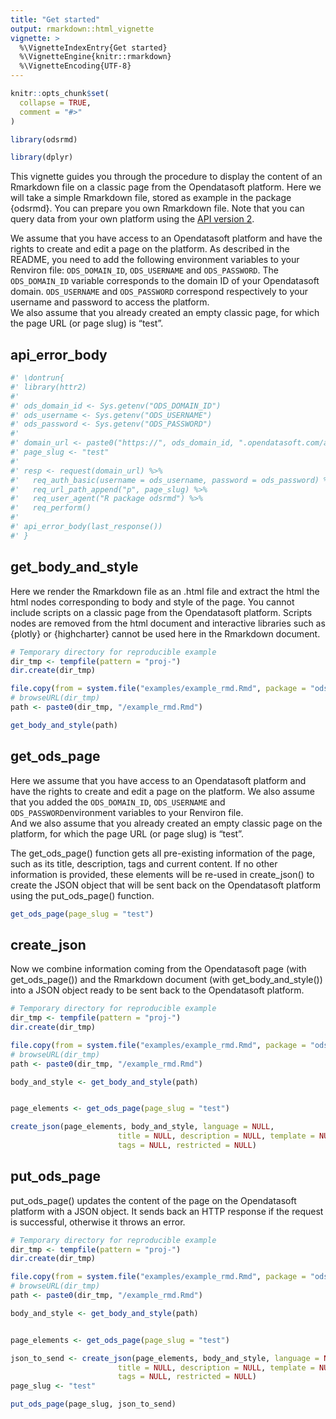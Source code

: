 ```yaml
---
title: "Get started"
output: rmarkdown::html_vignette
vignette: >
  %\VignetteIndexEntry{Get started}
  %\VignetteEngine{knitr::rmarkdown}
  %\VignetteEncoding{UTF-8}
---
```


```r
knitr::opts_chunk$set(
  collapse = TRUE,
  comment = "#>"
)
```

```r
library(odsrmd)
```

<!-- This vignette is generated by fusen: do not edit by hand -->

```r
library(dplyr)
```

This vignette guides you through the procedure to display the content of an Rmarkdown file on a classic page from the Opendatasoft platform. Here we will take a simple Rmarkdown file, stored as example in the package {odsrmd}. You can prepare you own Rmarkdown file. Note that you can query data from your own platform using the [API version 2](https://help.opendatasoft.com/apis/ods-explore-v2/). 


We assume that you have access to an Opendatasoft platform and have the rights to create and edit a page on the platform. As described in the README, you need to add the following environment variables to your Renviron file: `ODS_DOMAIN_ID`, `ODS_USERNAME` and `ODS_PASSWORD`. The `ODS_DOMAIN_ID` variable corresponds to the domain ID of your Opendatasoft domain. `ODS_USERNAME` and `ODS_PASSWORD` correspond respectively to your username and password to access the platform.        
We also assume that you already created an empty classic page, for which the page URL (or page slug) is "test".






## api_error_body

    

  

```r
#' \dontrun{
#' library(httr2)
#' 
#' ods_domain_id <- Sys.getenv("ODS_DOMAIN_ID")
#' ods_username <- Sys.getenv("ODS_USERNAME")
#' ods_password <- Sys.getenv("ODS_PASSWORD")
#' 
#' domain_url <- paste0("https://", ods_domain_id, ".opendatasoft.com/api/management/v2/")
#' page_slug <- "test"
#' 
#' resp <- request(domain_url) %>%
#'   req_auth_basic(username = ods_username, password = ods_password) %>%
#'   req_url_path_append("p", page_slug) %>%
#'   req_user_agent("R package odsrmd") %>%
#'   req_perform()
#' 
#' api_error_body(last_response())
#' }
```

  

  






    

## get_body_and_style

    
Here we render the Rmarkdown file as an .html file and extract the html the html nodes corresponding to body and style of the page. You cannot include scripts on a classic page from the Opendatasoft platform. Scripts nodes are removed from the html document and interactive libraries such as {plotly} or {highcharter} cannot be used here in the Rmarkdown document.     
    

  

```r
# Temporary directory for reproducible example
dir_tmp <- tempfile(pattern = "proj-")
dir.create(dir_tmp)

file.copy(from = system.file("examples/example_rmd.Rmd", package = "odsrmd"), to=dir_tmp)
# browseURL(dir_tmp)
path <- paste0(dir_tmp, "/example_rmd.Rmd")

get_body_and_style(path)
```

  

## get_ods_page

    
Here we assume that you have access to an Opendatasoft platform and have the rights to create and edit a page on the platform. We also assume that you added the `ODS_DOMAIN_ID`, `ODS_USERNAME` and `ODS_PASSWORD`environment variables to your Renviron file.   
And we also assume that you already created an empty classic page on the platform, for which the page URL (or page slug) is "test".     

The get_ods_page() function gets all pre-existing information of the page, such as its title, description, tags and current content. If no other information is provided, these elements will be re-used in create_json() to create the JSON object that will be sent back on the Opendatasoft platform using the put_ods_page() function.       


  

```r
get_ods_page(page_slug = "test")

```

  

  



## create_json

Now we combine information coming from the Opendatasoft page (with get_ods_page()) and the Rmarkdown document (with get_body_and_style()) into a JSON object ready to be sent back to the Opendatasoft platform.     

    

  

```r
# Temporary directory for reproducible example
dir_tmp <- tempfile(pattern = "proj-")
dir.create(dir_tmp)

file.copy(from = system.file("examples/example_rmd.Rmd", package = "odsrmd"), to=dir_tmp)
# browseURL(dir_tmp)
path <- paste0(dir_tmp, "/example_rmd.Rmd")

body_and_style <- get_body_and_style(path)


page_elements <- get_ods_page(page_slug = "test")

create_json(page_elements, body_and_style, language = NULL, 
                        title = NULL, description = NULL, template = NULL, 
                        tags = NULL, restricted = NULL)
```

  

  

## put_ods_page

put_ods_page() updates the content of the page on the Opendatasoft platform with a JSON object. It sends back an HTTP response if the request is successful, otherwise it throws an error.    
    

  

```r

# Temporary directory for reproducible example
dir_tmp <- tempfile(pattern = "proj-")
dir.create(dir_tmp)

file.copy(from = system.file("examples/example_rmd.Rmd", package = "odsrmd"), to=dir_tmp)
# browseURL(dir_tmp)
path <- paste0(dir_tmp, "/example_rmd.Rmd")

body_and_style <- get_body_and_style(path)


page_elements <- get_ods_page(page_slug = "test")

json_to_send <- create_json(page_elements, body_and_style, language = NULL, 
                        title = NULL, description = NULL, template = NULL, 
                        tags = NULL, restricted = NULL)
page_slug <- "test"

put_ods_page(page_slug, json_to_send)


```

  

  




